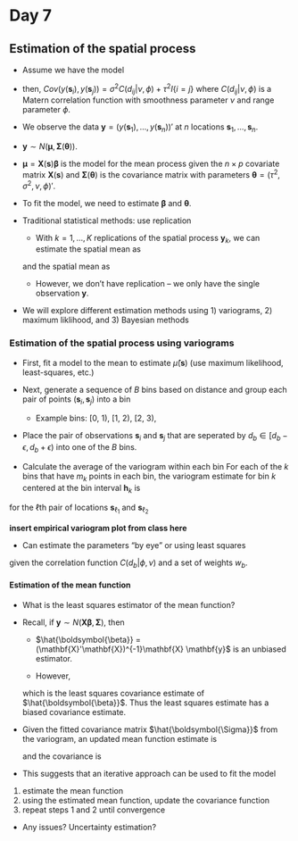 # Day 7

## Estimation of the spatial process

* Assume we have the model

\begin{align*}
y(\mathbf{s}) & = \mu(\mathbf{s}) + \eta(\mathbf{s}) + \varepsilon(\mathbf{s}) 
\end{align*}

* then, $Cov \left( y(\mathbf{s}_i),  y(\mathbf{s}_j ) \right) = \sigma^2 C(d_{ij} | \nu, \phi) + \tau^2 I\{i = j\}$ where $C(d_{ij} | \nu, \phi)$ is a Matern correlation function with smoothness parameter $\nu$ and range parameter $\phi$.

* We observe the data $\mathbf{y} = (y(\mathbf{s}_1), \ldots, y(\mathbf{s}_n))'$ at $n$ locations $\mathbf{s}_1, \ldots, \mathbf{s}_n$.

* $\mathbf{y} \sim N(\boldsymbol{\mu}, \boldsymbol{\Sigma}(\boldsymbol{\theta}))$.

* $\boldsymbol{\mu} = \mathbf{X}\left( \mathbf{s} \right) \boldsymbol{\beta}$ is the model for the mean process given the $n \times p$ covariate matrix $\mathbf{X}(\mathbf{s})$ and $\boldsymbol{\Sigma}(\boldsymbol{\theta})$ is the covariance matrix with parameters $\boldsymbol{\theta} = (\tau^2, \sigma^2, \nu, \phi)'$.

* To fit the model, we need to estimate $\boldsymbol{\beta}$ and $\boldsymbol{\theta}$.

* Traditional statistical methods: use replication
    * With $k = 1, \ldots, K$ replications of the spatial process $\mathbf{y}_k$, we can estimate the spatial mean as 
    
    \begin{align*}
    \widehat{\boldsymbol{\mu}} = \frac{1}{K} \sum_{k=1}^K \mathbf{y}_k
    \end{align*}
    
    and the spatial mean as
    
    \begin{align*}
    \widehat{\boldsymbol{\Sigma}} = \frac{1}{K} \sum_{k=1}^K \left( \mathbf{y}_k - \widehat{\boldsymbol{\mu}} \right) \left( \mathbf{y}_k - \widehat{\boldsymbol{\mu}} \right)'
    \end{align*}
    
    * However, we don't have replication -- we only have the single observation $\mathbf{y}$.
        
* We will explore different estimation methods using 1) variograms, 2) maximum liklihood, and 3) Bayesian methods


### Estimation of the spatial process using variograms

* First, fit a model to the mean to estimate $\hat{\mu}(\mathbf{s})$ (use maximum likelihood, least-squares, etc.)


* Next, generate a sequence of $B$ bins based on distance and group each pair of points $(\mathbf{s}_i, \mathbf{s}_j)$ into a bin
    * Example bins: [0, 1), [1, 2), [2, 3), \ldots
    
* Place the pair of observations $\mathbf{s}_i$ and $\mathbf{s}_j$ that are seperated by $d_{b} \in [d_b - \epsilon, d_b + \epsilon)$ into one of the $B$ bins. 

* Calculate the average of the variogram within each bin
For each of the $k$ bins that have $m_k$ points in each bin, the variogram estimate for bin $k$ centered at the bin interval $\mathbf{h}_k$ is

\begin{align*}
\hat{\gamma}(\mathbf{h}_k) = \frac{1}{m_k} \sum_{\ell=1}^{m_k} \left( y(\mathbf{s}_{\ell_1}) - y(\mathbf{s}_{\ell_2}) \right)
\end{align*}

for the $\ell$th pair of locations $\mathbf{s}_{\ell_1}$ and $\mathbf{s}_{\ell_2}$


**insert empirical variogram plot from class here**   

* Can estimate the parameters "by eye" or using least squares

\begin{align*}
\hat{\boldsymbol{\theta}} & = (\hat{\tau}^2, \hat{\sigma}^2, \hat{\phi}, \hat{\nu})' \\
& = \underset{\tau^2, \sigma^2, \phi, \nu}{\operatorname{argmax}} \sum_{b=1}^B \left( \hat{\gamma}(d_b) - \gamma(d_b)\right)^2 w_b \\
& = \underset{\tau^2, \sigma^2, \phi, \nu}{\operatorname{argmax}} \sum_{b=1}^B \left( \hat{\gamma}(d_b) - \left( \sigma^2 + \tau^2 C \left( d_b | \phi, \nu \right) \right) \right)^2 w_b \\
\end{align*}

given the correlation function $C \left( d_b | \phi, \nu \right)$ and a set of weights $w_b$. 

#### Estimation of the mean function

* What is the least squares estimator of the mean function?

* Recall, if $\mathbf{y} \sim N(\mathbf{X} \boldsymbol{\beta}, \boldsymbol{\Sigma})$, then 

    * $\hat{\boldsymbol{\beta}} = (\mathbf{X}'\mathbf{X})^{-1}\mathbf{X} \mathbf{y}$ is an unbiased estimator.

    \begin{align*}
    E(\hat{\boldsymbol{\beta}}) & = (\mathbf{X}'\mathbf{X})^{-1}\mathbf{X} E(\mathbf{y}) \\
    & = (\mathbf{X}'\mathbf{X})^{-1}\mathbf{X}\mathbf{X} \boldsymbol{\beta} \\
    & = \boldsymbol{\beta} 
    \end{align*}
    
    * However, 
    
    \begin{align*}
    Cov(\hat{\boldsymbol{\beta}}) & = (\mathbf{X}'\mathbf{X})^{-1}\mathbf{X} \boldsymbol{\Sigma} \mathbf{X} (\mathbf{X}'\mathbf{X})^{-1} \\
    & \neq \sigma^2 (\mathbf{X}'\mathbf{X})^{-1}
    \end{align*}
    
    which is the least squares covariance estimate of $\hat{\boldsymbol{\beta}}$. Thus the least squares estimate has a biased covariance estimate.
    
* Given the fitted covariance matrix $\hat{\boldsymbol{\Sigma}}$ from the variogram, an updated mean function estimate is 

    \begin{align*}
    \hat{\boldsymbol{\beta}} & = (\mathbf{X}' \hat{\boldsymbol{\Sigma}}^{-1} \mathbf{X})^{-1} \mathbf{X}' \hat{\boldsymbol{\Sigma}}^{-1} \mathbf{y}
    \end{align*}
    
    and the covariance is 
    
    \begin{align*}
    Cov(\hat{\boldsymbol{\beta}}) & = (\mathbf{X}' \hat{\boldsymbol{\Sigma}}^{-1} \mathbf{X})^{-1}
    \end{align*}

* This suggests that an iterative approach can be used to fit the model

1) estimate the mean function
2) using the estimated mean function, update the covariance function
3) repeat steps 1 and 2 until convergence

* Any issues? Uncertainty estimation?

